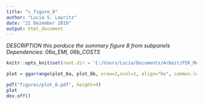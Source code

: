 ```yaml
---
title: "c_figure_8"
author: "Lucia S. Layritz"
date: "21 Dezember 2019"
output: html_document
---
```


*DESCRIPTION*
*this porduce the summary figure 8 from subpanels*
*Dependencies: 06a_EMI, 06b_COSTS*

```r
knitr::opts_knit$set(root.dir = 'C:/Users/Lucia/Documents/Arbeit/PIK_MA/Paper/Paper_MA/LaTeX')
```

```r
plot = ggarrange(plot_6a, plot_6b, nrow=2,ncol=1, align="hv", common.legend = TRUE, legend="bottom")

pdf("figures/plot_6.pdf", height=9)
plot
dev.off()
```
